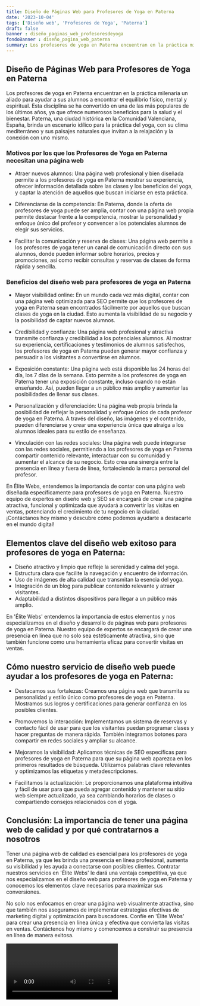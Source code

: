 ```yaml
---
title: Diseño de Páginas Web para Profesores de Yoga en Paterna
date: '2023-10-04'
tags: ['Diseño web', 'Profesores de Yoga', 'Paterna']
draft: false
banner : diseño_paginas_web_profesoresdeyoga
fondoBanner : diseño_pagina_web_paterna
summary: Los profesores de yoga en Paterna encuentran en la práctica milenaria un aliado para ayudar a sus alumnos a encontrar el equilibrio físico, mental y espiritual. Esta disciplina se ha convertido en una de las más populares de los últimos años, ya que ofrece numerosos beneficios para la salud y el bienestar. Paterna, una ciudad histórica en la Comunidad Valenciana, España, brinda un escenario idílico para la práctica del yoga, con su clima mediterráneo y sus paisajes naturales que invitan a la relajación y la conexión con uno mismo.
---
```


## Diseño de Páginas Web para Profesores de Yoga en Paterna

Los profesores de yoga en Paterna encuentran en la práctica milenaria un aliado para ayudar a sus alumnos a encontrar el equilibrio físico, mental y espiritual. Esta disciplina se ha convertido en una de las más populares de los últimos años, ya que ofrece numerosos beneficios para la salud y el bienestar. Paterna, una ciudad histórica en la Comunidad Valenciana, España, brinda un escenario idílico para la práctica del yoga, con su clima mediterráneo y sus paisajes naturales que invitan a la relajación y la conexión con uno mismo.

### Motivos por los que los Profesores de Yoga en Paterna necesitan una página web

* Atraer nuevos alumnos: Una página web profesional y bien diseñada permite a los profesores de yoga en Paterna mostrar su experiencia, ofrecer información detallada sobre las clases y los beneficios del yoga, y captar la atención de aquellos que buscan iniciarse en esta práctica.

* Diferenciarse de la competencia: En Paterna, donde la oferta de profesores de yoga puede ser amplia, contar con una página web propia permite destacar frente a la competencia, mostrar la personalidad y enfoque único del profesor y convencer a los potenciales alumnos de elegir sus servicios.

* Facilitar la comunicación y reserva de clases: Una página web permite a los profesores de yoga tener un canal de comunicación directo con sus alumnos, donde pueden informar sobre horarios, precios y promociones, así como recibir consultas y reservas de clases de forma rápida y sencilla.

### Beneficios del diseño web para profesores de yoga en Paterna

* Mayor visibilidad online: En un mundo cada vez más digital, contar con una página web optimizada para SEO permite que los profesores de yoga en Paterna sean encontrados fácilmente por aquellos que buscan clases de yoga en la ciudad. Esto aumenta la visibilidad de su negocio y la posibilidad de captar nuevos alumnos.

* Credibilidad y confianza: Una página web profesional y atractiva transmite confianza y credibilidad a los potenciales alumnos. Al mostrar su experiencia, certificaciones y testimonios de alumnos satisfechos, los profesores de yoga en Paterna pueden generar mayor confianza y persuadir a los visitantes a convertirse en alumnos.

* Exposición constante: Una página web está disponible las 24 horas del día, los 7 días de la semana. Esto permite a los profesores de yoga en Paterna tener una exposición constante, incluso cuando no están enseñando. Así, pueden llegar a un público más amplio y aumentar las posibilidades de llenar sus clases.

* Personalización y diferenciación: Una página web propia brinda la posibilidad de reflejar la personalidad y enfoque único de cada profesor de yoga en Paterna. A través del diseño, las imágenes y el contenido, pueden diferenciarse y crear una experiencia única que atraiga a los alumnos ideales para su estilo de enseñanza.

* Vinculación con las redes sociales: Una página web puede integrarse con las redes sociales, permitiendo a los profesores de yoga en Paterna compartir contenido relevante, interactuar con su comunidad y aumentar el alcance de su negocio. Esto crea una sinergia entre la presencia en línea y fuera de línea, fortaleciendo la marca personal del profesor.

En Élite Webs, entendemos la importancia de contar con una página web diseñada específicamente para profesores de yoga en Paterna. Nuestro equipo de expertos en diseño web y SEO se encargará de crear una página atractiva, funcional y optimizada que ayudará a convertir las visitas en ventas, potenciando el crecimiento de tu negocio en la ciudad. ¡Contáctanos hoy mismo y descubre cómo podemos ayudarte a destacarte en el mundo digital!

<GifSeo />

<Cta />

## Elementos clave del diseño web exitoso para profesores de yoga en Paterna:

- Diseño atractivo y limpio que refleje la serenidad y calma del yoga.
- Estructura clara que facilite la navegación y encuentro de información.
- Uso de imágenes de alta calidad que transmitan la esencia del yoga.
- Integración de un blog para publicar contenido relevante y atraer visitantes.
- Adaptabilidad a distintos dispositivos para llegar a un público más amplio.

En 'Élite Webs' entendemos la importancia de estos elementos y nos especializamos en el diseño y desarrollo de páginas web para profesores de yoga en Paterna. Nuestro equipo de expertos se encargará de crear una presencia en línea que no solo sea estéticamente atractiva, sino que también funcione como una herramienta eficaz para convertir visitas en ventas.

## Cómo nuestro servicio de diseño web puede ayudar a los profesores de yoga en Paterna:

- Destacamos sus fortalezas: Creamos una página web que transmita su personalidad y estilo único como profesores de yoga en Paterna. Mostramos sus logros y certificaciones para generar confianza en los posibles clientes.

- Promovemos la interacción: Implementamos un sistema de reservas y contacto fácil de usar para que los visitantes puedan programar clases y hacer preguntas de manera rápida. También integramos botones para compartir en redes sociales y ampliar su alcance.

- Mejoramos la visibilidad: Aplicamos técnicas de SEO específicas para profesores de yoga en Paterna para que su página web aparezca en los primeros resultados de búsqueda. Utilizamos palabras clave relevantes y optimizamos las etiquetas y metadescripciones.

- Facilitamos la actualización: Le proporcionamos una plataforma intuitiva y fácil de usar para que pueda agregar contenido y mantener su sitio web siempre actualizado, ya sea cambiando horarios de clases o compartiendo consejos relacionados con el yoga.

## Conclusión: La importancia de tener una página web de calidad y por qué contratarnos a nosotros

Tener una página web de calidad es esencial para los profesores de yoga en Paterna, ya que les brinda una presencia en línea profesional, aumenta su visibilidad y les ayuda a conectarse con posibles clientes. Contratar nuestros servicios en 'Élite Webs' le dará una ventaja competitiva, ya que nos especializamos en el diseño web para profesores de yoga en Paterna y conocemos los elementos clave necesarios para maximizar sus conversiones.

No solo nos enfocamos en crear una página web visualmente atractiva, sino que también nos aseguramos de implementar estrategias efectivas de marketing digital y optimización para buscadores. Confíe en 'Élite Webs' para crear una presencia en línea única y efectiva que convierta las visitas en ventas. Contáctenos hoy mismo y comencemos a construir su presencia en línea de manera exitosa.

<Video />

<CtaBot job='Profesores de Yoga' city='Paterna'/>

<Gmaps query='Paterna+españa+maps' />